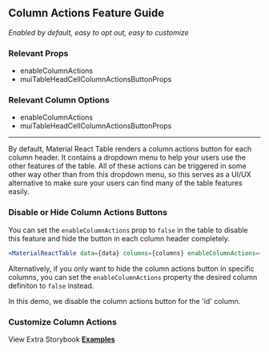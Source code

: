 
<Head>
  <title>Material React Table Docs - Column Actions Feature Guide</title>
</Head>

## Column Actions Feature Guide

_Enabled by default, easy to opt out, easy to customize_

### Relevant Props

- enableColumnActions
- muiTableHeadCellColumnActionsButtonProps

### Relevant Column Options

- enableColumnActions
- muiTableHeadCellColumnActionsButtonProps

---

By default, Material React Table renders a column actions button for each column header. It contains a dropdown menu to help your users use the other features of the table. All of these actions can be triggered in some other way other than from this dropdown menu, so this serves as a UI/UX alternative to make sure your users can find many of the table features easily.

### Disable or Hide Column Actions Buttons

You can set the `enableColumnActions` prop to `false` in the table to disable this feature and hide the button in each column header completely.

```jsx
<MaterialReactTable data={data} columns={columns} enableColumnActions={false} />
```

Alternatively, if you only want to hide the column actions button in specific columns, you can set the `enableColumnActions` property the desired column definiton to `false` instead.

In this demo, we disable the column actions button for the 'id' column.

<Example />

### Customize Column Actions

View Extra Storybook **[Examples](https://www.material-react-table.dev/?path=/story/features-column-action-examples--column-actions-disabled)**
